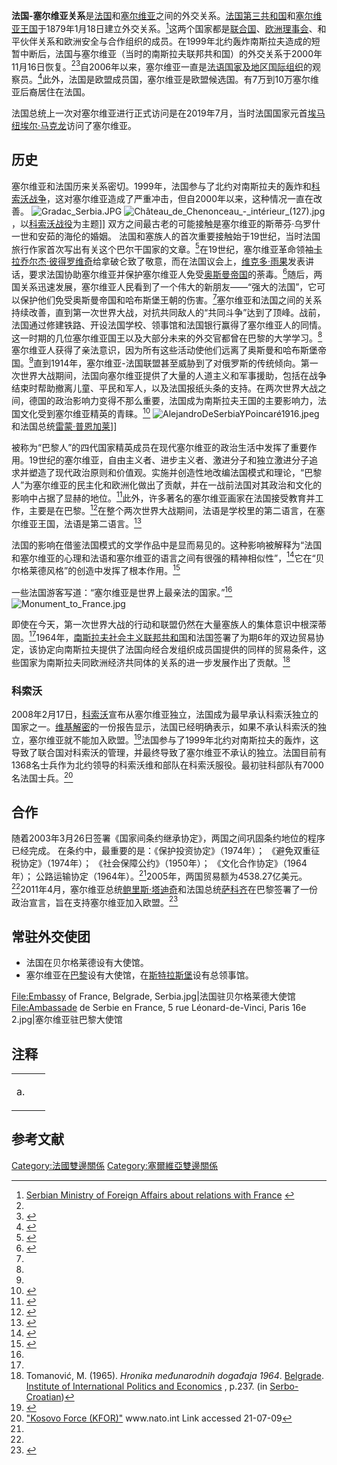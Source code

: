 {{Short description|1=法兰西共和国与塞尔维亚共和国的外交关系}}
{{bilateral|法國－塞爾維亞|France|Serbia}}

'''法国-塞尔维亚关系'''是[[法国|法国]]和[[塞尔维亚|塞尔维亚]]之间的外交关系。[[法国第三共和国|法国第三共和国]]和[[塞尔维亚王国|塞尔维亚王国]]于1879年1月18日建立外交关系。<ref name="Bilaterala">[http://www.mfa.gov.rs/Policy/Bilaterala/France/basic_e.html Serbian Ministry of Foreign Affairs about relations with France] {{webarchive |url=https://web.archive.org/web/20110630163421/http://www.mfa.gov.rs/Policy/Bilaterala/France/basic_e.html |date=June 30, 2011 }}</ref>这两个国家都是[[联合国|联合国]]、[[欧洲理事会|欧洲理事会]]、和平伙伴关系和欧洲安全与合作组织的成员。在1999年北约轰炸南斯拉夫造成的短暂中断后，法国与塞尔维亚（当时的南斯拉夫联邦共和国）的外交关系于2000年11月16日恢复。<ref name="Bilaterala" /><ref>{{Cite web|url=http://www.diplomatie.gouv.fr/en/country-files/serbia-362/france-and-serbia/|title=France and Serbia  Political relations|access-date=2021-02-08|archive-date=2020-09-28|archive-url=https://web.archive.org/web/20200928204740/https://www.diplomatie.gouv.fr/en/country-files/serbia-362/france-and-serbia//|dead-url=no}}</ref>自2006年以来，塞尔维亚一直是[[法语国家及地区国际组织|法语国家及地区国际组织]]的观察员。<ref>{{Cite web|url=http://www.francophonie.org/Serbie.html?var_recherche=Serb|title=Serbia at www.francophonie.org|access-date=2021-02-08|archive-date=2019-08-29|archive-url=https://web.archive.org/web/20190829070546/https://www.francophonie.org/Serbie.html?var_recherche=Serb|dead-url=yes}}</ref>此外，法国是欧盟成员国，塞尔维亚是欧盟候选国。有7万到10万塞尔维亚后裔居住在法国。

法国总统上一次对塞尔维亚进行正式访问是在2019年7月，当时法国国家元首[[埃马纽埃尔·马克龙|埃马纽埃尔·马克龙]]访问了塞尔维亚。
== 历史 ==
塞尔维亚和法国历来关系密切。1999年，法国参与了北约对南斯拉夫的轰炸和[[科索沃战争|科索沃战争]]，这对塞尔维亚造成了严重冲击，但自2000年以来，这种情况一直在改善。
[[File:Gradac_Serbia.JPG|thumb]]
[[File:Château_de_Chenonceau_-_intérieur_(127).jpg|thumb]]，以[[科索沃战役_(1389年)|科索沃战役]]为主题]]
双方之间最古老的可能接触是塞尔维亚的斯蒂芬·乌罗什一世和安茹的海伦的婚姻。 法国和塞族人的首次重要接触始于19世纪，当时法国旅行作家首次写出有关这个巴尔干国家的文章。<ref name="Sretenović">{{Citation
| last = Sretenović
| first = Stanislav
| title = Francusko-srpski odnosi u XIX i XX veku
| publisher = Institut za međunarodni politiku i privredu
| place = Belgrade, Serbia
| year = 2009
| url = http://www.doiserbia.nb.rs/img/doi/0025-8555/2009/0025-85550904536S.pdf
| accessdate = 2021-02-08
| archive-date = 2014-07-07
| archive-url = https://web.archive.org/web/20140707070451/http://www.doiserbia.nb.rs/img/doi/0025-8555/2009/0025-85550904536S.pdf
| dead-url = no
}}</ref>在19世纪，塞尔维亚革命领袖[[卡拉乔尔杰·彼得罗维奇|卡拉乔尔杰·彼得罗维奇]]给拿破仑致了敬意，而在法国议会上，[[维克多·雨果|维克多·雨果]]发表讲话，要求法国协助塞尔维亚并保护塞尔维亚人免受[[奥斯曼帝国|奥斯曼帝国]]的荼毒。<ref>{{Cite web|url=https://www.poemhunter.com/quotations/famous.asp?people=Victor+Hugo|title=Quotations from Victor Hugo|website=www.poemhunter.com|access-date=2021-02-08|archive-date=2019-08-29|archive-url=https://web.archive.org/web/20190829070556/https://www.poemhunter.com/quotations/famous.asp?people=victor+hugo|dead-url=no}}</ref>随后，两国关系迅速发展，塞尔维亚人民看到了一个伟大的新朋友——“强大的法国”，它可以保护他们免受奥斯曼帝国和哈布斯堡王朝的伤害。<ref name="Sretenović" />塞尔维亚和法国之间的关系持续改善，直到第一次世界大战，对抗共同敌人的“共同斗争”达到了顶峰。战前，法国通过修建铁路、开设法国学校、领事馆和法国银行赢得了塞尔维亚人的同情。这一时期的几位塞尔维亚国王以及大部分未来的外交官都曾在巴黎的大学学习。<ref name="Sretenović" />塞尔维亚人获得了亲法意识，因为所有这些活动使他们远离了奥斯曼和哈布斯堡帝国。<ref name="Sretenović" />直到1914年，塞尔维亚-法国联盟甚至威胁到了对俄罗斯的传统倾向。第一次世界大战期间，法国向塞尔维亚提供了大量的人道主义和军事援助，包括在战争结束时帮助撤离儿童、平民和军人，以及法国报纸头条的支持。在两次世界大战之间，德国的政治影响力变得不那么重要，法国成为南斯拉夫王国的主要影响力，法国文化受到塞尔维亚精英的青睐。<ref>{{Cite book|last=Gašić|first=Ranka|title=Beograd u hodu ka Evropi: Kulturni uticaji Britanije i Nemačke na beogradsku elitu 1918–1941|publisher=Institut za savremenu istoriju|year=2005|isbn=86-7403-085-8|location=Belgrade|pages=8}}</ref>
[[File:AlejandroDeSerbiaYPoincaré1916.jpeg|thumb]]和法国总统[[雷蒙·普恩加莱|雷蒙·普恩加莱]]]]

被称为“巴黎人”的四代国家精英成员在现代塞尔维亚的政治生活中发挥了重要作用。19世纪的塞尔维亚，自由主义者、进步主义者、激进分子和独立激进分子追求并塑造了现代政治原则和价值观。实施并创造性地改编法国模式和理论，“巴黎人”为塞尔维亚的民主化和欧洲化做出了贡献，并在一战前法国对其政治和文化的影响中占据了显赫的地位。<ref>{{Cite journal|last=Bataković|first=Dušan T.|date=2010|title=French Influence in Serbia 1835-1914. Four Generations of 'Parisians'|url=http://dais.sanu.ac.rs/handle/123456789/4312|journal=Balcanica|language=en|issue=XLI|pages=93–129|doi=10.2298/BALC1041093B|issn=0350-7653|access-date=2021-02-08|archive-date=2021-01-21|archive-url=https://web.archive.org/web/20210121215558/https://dais.sanu.ac.rs/handle/123456789/4312|dead-url=no}}</ref>此外，许多著名的塞尔维亚画家在法国接受教育并工作，主要是在巴黎。<ref>{{Cite book|last=Gašić|first=Ranka|title=Beograd u hodu ka Evropi: Kulturni uticaji Britanije i Nemačke na beogradsku elitu 1918–1941|publisher=Institut za savremenu istoriju|year=2005|isbn=86-7403-085-8|location=Belgrade}}</ref>在整个两次世界大战期间，法语是学校里的第二语言，在塞尔维亚王国，法语是第二语言。<ref>{{Cite book|last=Gašić|first=Ranka|title=Beograd u hodu ka Evropi: Kulturni uticaji Britanije i Nemačke na beogradsku elitu 1918–1941|publisher=Institut za savremenu istoriju|year=2005|isbn=86-7403-085-8|location=Belgrade|pages=149}}</ref>

法国的影响在借鉴法国模式的文学作品中是显而易见的。这种影响被解释为“法国和塞尔维亚的心理和法语和塞尔维亚的语言之间有很强的精神相似性”，<ref name="#1">{{Cite journal|last=Bataković|first=Dušan|date=2017|title=On Parliamentary Democracy in Serbia 1903–1914 Political Parties, Elections, Political Freedoms|journal=Balcanica|volume=XLVIII}}</ref>它在“贝尔格莱德风格”的创造中发挥了根本作用。<ref>{{Cite journal|last=Samardžić|first=Radovan|date=1990|title=La langue littéraire serbe et l’influence française à la fin du XIXe et au début du XXe siècle|journal=Relations franco-yougoslaves|publisher=Institut d’histoire|pages=85–90}}</ref>

一些法国游客写道：“塞尔维亚是世界上最亲法的国家。”<ref name="#1"/>
[[File:Monument_to_France.jpg|thumb]]

即使在今天，第一次世界大战的行动和联盟仍然在大量塞族人的集体意识中根深蒂固。<ref name="Sretenović" />1964年，[[南斯拉夫社会主义联邦共和国|南斯拉夫社会主义联邦共和国]]和法国签署了为期6年的双边贸易协定，该协定向南斯拉夫提供了法国向经合发组织成员国提供的同样的贸易条件，这些国家为南斯拉夫同欧洲经济共同体的关系的进一步发展作出了贡献。<ref name="HronikaBelgrade">Tomanović, M. (1965). ''Hronika međunarodnih događaja 1964''. [[Belgrade|Belgrade]]. [http://www.diplomacy.bg.ac.rs/index_en.php Institute of International Politics and Economics] {{Webarchive|url=https://web.archive.org/web/20180816142044/http://www.diplomacy.bg.ac.rs/index_en.php |date=2018-08-16 }}, p.237. (in [[Serbo-Croatian|Serbo-Croatian]])</ref>
=== 科索沃 ===
2008年2月17日，[[科索沃|科索沃]]{{ref label|status|a|}}宣布从塞尔维亚独立，法国成为最早承认科索沃独立的国家之一。[[维基解密|维基解密]]的一份报告显示，法国已经明确表示，如果不承认科索沃的独立，塞尔维亚就不能加入欧盟。<ref>{{Cite web|url=http://www.albeu.com/news/france-serbia-may-not-be-part-of-eu-without-recognizing-kosovo/45025/|title=France: Serbia may not be part of EU without recognizing Kosovo|website=www.albeu.com|access-date=2021-02-08|archive-date=2020-09-28|archive-url=https://web.archive.org/web/20200928204757/http://english.albeu.com/news/news/france-serbia-may-not-be-part-of-eu-without-recognizing-kosovo/45025//|dead-url=yes}}</ref>法国参与了1999年北约对南斯拉夫的轰炸，这导致了联合国对科索沃的管理，并最终导致了塞尔维亚不承认的独立。法国目前有1368名士兵作为北约领导的科索沃维和部队在科索沃服役。最初驻科部队有7000名法国士兵。<ref>[http://www.nato.int/kfor/structur/nations/placemap/kfor_placemat.pdf "Kosovo Force (KFOR)"] {{Webarchive|url=http://arquivo.pt/wayback/20091005182919/http://www.nato.int/kfor/structur/nations/placemap/kfor_placemat.pdf |date=2009-10-05 }} www.nato.int Link accessed 21-07-09</ref>

== 合作 ==
随着2003年3月26日签署《国家间条约继承协定》，两国之间巩固条约地位的程序已经完成。 在条约中，最重要的是：《保护投资协定》（1974年）； 《避免双重征税协定》（1974年）； 《社会保障公约》（1950年）； 《文化合作协定》（1964年）； 公路运输协定（1964年）。<ref name="Bilaterala" />2005年，两国贸易额为4538.27亿美元。<ref name="Bilaterala" />2011年4月，塞尔维亚总统[[鲍里斯·塔迪奇|鲍里斯·塔迪奇]]和法国总统[[萨科齐|萨科齐]]在巴黎签署了一份政治宣言，旨在支持塞尔维亚加入欧盟。<ref>{{Cite web|url=http://www.b92.net/eng/news/politics-article.php?yyyy=2011&mm=04&dd=08&nav_id=73687|title=Serbia, France sign strategic partnership agreement|access-date=2021-02-08|archive-date=2013-11-19|archive-url=https://web.archive.org/web/20131119013338/http://www.b92.net/eng/news/politics-article.php?yyyy=2011&mm=04&dd=08&nav_id=73687|dead-url=no}}</ref>
== 常驻外交使团 ==
* 法国在贝尔格莱德设有大使馆。
* 塞尔维亚在[[巴黎|巴黎]]设有大使馆，在[[斯特拉斯堡|斯特拉斯堡]]设有总领事馆。

<gallery class="center">
File:Embassy of France, Belgrade, Serbia.jpg|法国驻贝尔格莱德大使馆
File:Ambassade de Serbie en France, 5 rue Léonard-de-Vinci, Paris 16e 2.jpg|塞尔维亚驻巴黎大使馆
</gallery>

== 注释 ==
{| style="margin-left:13px; line-height:150%"
|align="right" valign="top"|a.  
|{{note|status}}{{Kosovo-note}}
|}

==参考文献==
{{reflist}}
{{法国外交}}
{{塞尔维亚外交}}
[[Category:法國雙邊關係|Category:法國雙邊關係]] 
[[Category:塞爾維亞雙邊關係|Category:塞爾維亞雙邊關係]]